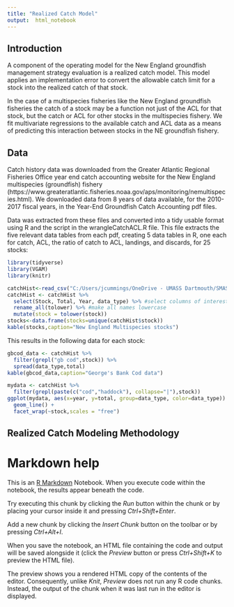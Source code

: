 ```yaml
---
title: "Realized Catch Model"
output:  html_notebook
---
```



## Introduction
A component of the operating model for the New England groundfish management strategy evaluation is a realized catch model.  This model applies an implementation error to convert the allowable catch limit for a stock into the realized catch of that stock.

In the case of a multispecies fisheries like the New England groundfish fisheries the catch of a stock may be a function not just of the ACL for that stock, but the catch or ACL for other stocks in the multispecies fishery.  We fit multivariate regressions to the available catch and ACL data as a means of predicting this interaction between stocks in the NE groundfish fishery.

## Data
Catch history data was downloaded from the Greater Atlantic Regional Fisheries Office year end catch accounting website for the New England multispecies (groundfish) fishery (https://www.greateratlantic.fisheries.noaa.gov/aps/monitoring/nemultispecies.html).  We downloaded data from 8 years of data available, for the 2010-2017 fiscal years, in the Year-End Groundfish Catch Accounting pdf files.

Data was extracted from these files and converted into a tidy usable format using R and the script in the wrangleCatchACL.R file.  This file extracts the five relevant data tables from each pdf, creating 5 data tables in R, one each for catch, ACL, the ratio of catch to ACL, landings, and discards, for 25 stocks:

```r
library(tidyverse)
library(VGAM)
library(knitr)

catchHist<-read_csv("C:/Users/jcummings/OneDrive - UMASS Dartmouth/SMAST/Research/groundfish-MSE/data/data_processed/catchHistory/catchHist.csv")
catchHist <- catchHist %>% 
  select(Stock, Total, Year, data_type) %>% #select columns of interest
  rename_all(tolower) %>% #make all names lowercase
  mutate(stock = tolower(stock))
stocks<-data.frame(stocks=unique(catchHist$stock))
kable(stocks,caption="New England Multispecies stocks")
```

This results in the following data for each stock:
```r
gbcod_data <- catchHist %>% 
  filter(grepl("gb cod",stock)) %>% 
  spread(data_type,total)
kable(gbcod_data,caption="George's Bank Cod data")
```

```r
mydata <- catchHist %>% 
  filter(grepl(paste(c("cod","haddock"), collapse="|"),stock))
ggplot(mydata, aes(x=year, y=total, group=data_type, color=data_type)) +
  geom_line() +
  facet_wrap(~stock,scales = "free")
```



## Realized Catch Modeling Methodology



# Markdown help

This is an [R Markdown](http://rmarkdown.rstudio.com) Notebook. When you execute code within the notebook, the results appear beneath the code. 

Try executing this chunk by clicking the *Run* button within the chunk or by placing your cursor inside it and pressing *Ctrl+Shift+Enter*. 

Add a new chunk by clicking the *Insert Chunk* button on the toolbar or by pressing *Ctrl+Alt+I*.

When you save the notebook, an HTML file containing the code and output will be saved alongside it (click the *Preview* button or press *Ctrl+Shift+K* to preview the HTML file).

The preview shows you a rendered HTML copy of the contents of the editor. Consequently, unlike *Knit*, *Preview* does not run any R code chunks. Instead, the output of the chunk when it was last run in the editor is displayed.
